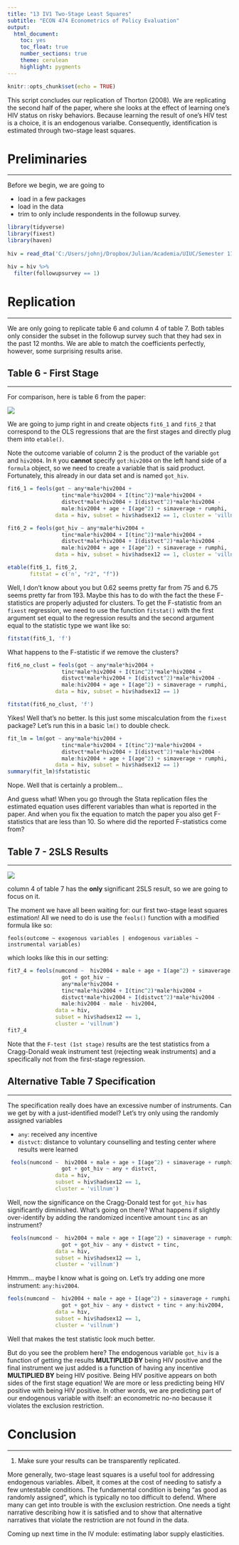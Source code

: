 ```yaml
---
title: "13 IV1 Two-Stage Least Squares"
subtitle: "ECON 474 Econometrics of Policy Evaluation"
output: 
  html_document:
    toc: yes
    toc_float: true
    number_sections: true
    theme: cerulean
    highlight: pygments
---
```


```r
knitr::opts_chunk$set(echo = TRUE)
```

This script concludes our replication of Thorton (2008).
We are replicating the second half of the paper, where she looks at the effect of learning one's HIV status on risky behaviors.
Because learning the result of one's HIV test is a choice, it is an endogenous varialbe.
Consequently, identification is estimated through two-stage least squares.


# Preliminaries
********************************************************************************

Before we begin, we are going to

- load in a few packages
- load in the data
- trim to only include respondents in the followup survey.

```r
library(tidyverse)
library(fixest)
library(haven)
 
hiv = read_dta('C:/Users/johnj/Dropbox/Julian/Academia/UIUC/Semester 11 Fall 2022/ECON474/Data/Thorton 2008 replication files/nonparametricvct.dta')

hiv = hiv %>%
  filter(followupsurvey == 1)
```



# Replication 
********************************************************************************

We are only going to replicate table 6 and column 4 of table 7.
Both tables only consider the subset in the followup survey such that they had sex in the past 12 months.
We are able to match the coefficients perfectly, however, some surprising results arise.

## Table 6 - First Stage
**********************************************************************

For comparison, here is table 6 from the paper:

![](Thornton 2008 Table 6.png)

We are going to jump right in and create objects `fit6_1` and `fit6_2` that correspond to the OLS regressions that are the first stages and directly plug them into `etable()`.

Note the outcome variable of column 2 is the product of the variable `got` and `hiv2004`. 
In `R` you **cannot** specify `got:hiv2004` on the left hand side of a `formula` object, so we need to create a variable that is said product.
Fortunately, this already in our data set and is named `got_hiv`.

```r
fit6_1 = feols(got ~ any*male*hiv2004 + 
                 tinc*male*hiv2004 + I(tinc^2)*male*hiv2004 +
                 distvct*male*hiv2004 + I(distvct^2)*male*hiv2004 -
                 male:hiv2004 + age + I(age^2) + simaverage + rumphi, 
               data = hiv, subset = hiv$hadsex12 == 1, cluster = 'villnum')

fit6_2 = feols(got_hiv ~ any*male*hiv2004 + 
                 tinc*male*hiv2004 + I(tinc^2)*male*hiv2004 +
                 distvct*male*hiv2004 + I(distvct^2)*male*hiv2004 -
                 male:hiv2004 + age + I(age^2) + simaverage + rumphi, 
               data = hiv, subset = hiv$hadsex12 == 1, cluster = 'villnum')

etable(fit6_1, fit6_2,
       fitstat = c('n', "r2", "f"))
```
Well, I don't know about you but 0.62 seems pretty far from 75 and 6.75 seems pretty far from 193.
Maybe this has to do with the fact the these F-statistics are properly adjusted for clusters.
To get the F-statistic from an `fixest` regression, we need to use the function `fitstat()` with the first argument set equal to the regression results and the second argument equal to the statistic type we want like so:

```r
fitstat(fit6_1, 'f')
```

What happens to the F-statistic if we remove the clusters?

```r
fit6_no_clust = feols(got ~ any*male*hiv2004 + 
                 tinc*male*hiv2004 + I(tinc^2)*male*hiv2004 +
                 distvct*male*hiv2004 + I(distvct^2)*male*hiv2004 -
                 male:hiv2004 + age + I(age^2) + simaverage + rumphi, 
               data = hiv, subset = hiv$hadsex12 == 1)

fitstat(fit6_no_clust, 'f')
```
Yikes! 
Well that's no better. 
Is this just some miscalculation from the `fixest` package?
Let's run this in a basic `lm()` to double check.


```r
fit_lm = lm(got ~ any*male*hiv2004 + 
                 tinc*male*hiv2004 + I(tinc^2)*male*hiv2004 +
                 distvct*male*hiv2004 + I(distvct^2)*male*hiv2004 -
                 male:hiv2004 + age + I(age^2) + simaverage + rumphi, 
               data = hiv, subset = hiv$hadsex12 == 1) 
summary(fit_lm)$fstatistic
```

Nope.
Well that is certainly a problem...

And guess what! When you go through the Stata replication files the estimated equation uses different variables than what is reported in the paper. 
And when you fix the equation to match the paper you also get F-statistics that are less than 10.
So where did the reported F-statistics come from?

## Table 7 - 2SLS Results
**********************************************************************

![](Thornton 2008 Table 7.png)


column 4 of table 7 has the **only** significant 2SLS result, so we are going to focus on it.

The moment we have all been waiting for: our first two-stage least squares estimation!
All we need to do is use the `feols()` function with a modified formula like so:

`feols(outcome ~ exogenous variables | endogenous variables ~ instrumental variables)`

which looks like this in our setting:

```r

fit7_4 = feols(numcond ~  hiv2004 + male + age + I(age^2) + simaverage + rumphi |
                 got + got_hiv ~  
                 any*male*hiv2004 +
                 tinc*male*hiv2004 + I(tinc^2)*male*hiv2004 +
                 distvct*male*hiv2004 + I(distvct^2)*male*hiv2004 -
                 male:hiv2004 - male - hiv2004,
               data = hiv,
               subset = hiv$hadsex12 == 1,
               cluster = 'villnum')
fit7_4

```
Note that the `F-test (1st stage)` results are the test statistics from a Cragg-Donald weak instrument test (rejecting weak instruments) and a specifically not from the first-stage regression.



## Alternative Table 7 Specification
**********************************************************************

The specification really does have an excessive number of instruments.
Can we get by with a just-identified model?
Let's try only using the randomly assigned variables

- `any`: received any incentive
- `distvct`: distance to voluntary counselling and testing center where results were learned

```r
 feols(numcond ~  hiv2004 + male + age + I(age^2) + simaverage + rumphi |
                 got + got_hiv ~ any + distvct,
               data = hiv,
               subset = hiv$hadsex12 == 1,
               cluster = 'villnum')
```
Well, now the significance on the Cragg-Donald test for `got_hiv` has significantly diminished.
What's going on there?
What happens if slightly over-identify by adding the randomized incentive amount `tinc` as an instrument?


```r
 feols(numcond ~  hiv2004 + male + age + I(age^2) + simaverage + rumphi |
                 got + got_hiv ~ any + distvct + tinc,
               data = hiv,
               subset = hiv$hadsex12 == 1,
               cluster = 'villnum')
```

Hmmm... maybe I know what is going on.
Let's try adding one more instrument: `any:hiv2004`.



```r
feols(numcond ~  hiv2004 + male + age + I(age^2) + simaverage + rumphi |
                 got + got_hiv ~ any + distvct + tinc + any:hiv2004,
               data = hiv,
               subset = hiv$hadsex12 == 1,
               cluster = 'villnum')

```

Well that makes the test statistic look much better.

But do you see the problem here?
The endogenous variable `got_hiv` is a function of getting the results **MULTIPLIED BY** being HIV positive and the final instrument we just added is a function of having any incentive **MULTIPLIED BY** being HIV positive.
Being HIV positive appears on both sides of the first stage equation!
We are more or less predicting being HIV positive with being HIV positive.
In other words, we are predicting part of our endogenous variable with itself: an econometric no-no because it violates the exclusion restriction.

# Conclusion
********************************************************************************

1. Make sure your results can be transparently replicated. 

More generally, two-stage least squares is a useful tool for addressing endogenous variables.
Albeit, it comes at the cost of needing to satisfy a few untestable conditions.
The fundamental condition is being "as good as randomly assigned", which is typically no too difficult to defend.
Where many can get into trouble is with the exclusion restriction.
One needs a tight narrative describing how it is satisfied and to show that alternative narratives that violate the restriction are not found in the data.

Coming up next time in the IV module: estimating labor supply elasticities.

